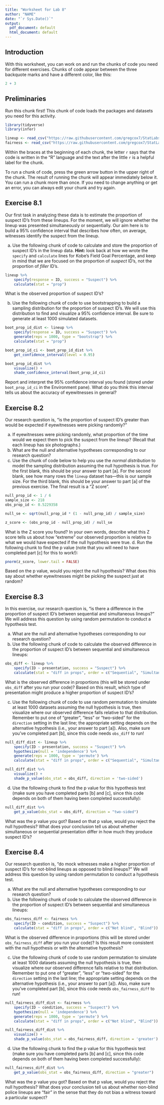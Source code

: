 ```yaml
---
title: "Worksheet for Lab 8"
author: "NAME"
date: "`r Sys.Date()`"
output:
  pdf_document: default
  html_document: default
---
```


## Introduction

With this worksheet, you can work on and run the chunks of code you need for different exercises.  Chunks of code appear between the three backquote marks and have a different color, like this:

```r
2 + 3
```

## Preliminaries

Run this chunk first!  This chunk of code loads the packages and datasets you need for this activity.

```r
library(tidyverse)
library(infer)

lineup <- read_csv("https://raw.githubusercontent.com/gregcox7/StatLabs/main/data/lineup.csv")
fairness <- read_csv("https://raw.githubusercontent.com/gregcox7/StatLabs/main/data/lineup_fairness.csv")
```

Within the braces at the beginning of each chunk, the letter `r` says that the code is written in the "R" language and the text after the little `r` is a helpful label for the chunk.

To run a chunk of code, press the green arrow button in the upper right of the chunk.  The result of running the chunk will appear immediately below it.  You can run a chunk more than once.  If you need to change anything or get an error, you can always edit your chunk and try again.

## Exercise 8.1

Our first task in analyzing these data is to estimate the proportion of suspect ID's from these lineups.  For the moment, we will ignore whether the lineup was presented simultaneously or sequentially.  Our aim here is to build a 95% confidence interval that describes how often, on average, witnesses identify the suspect from the lineup.

a. Use the following chunk of code to calculate and store the proportion of suspect ID's in the lineup data.  **Hint:** look back at how we wrote the `specify` and `calculate` lines for Kobe's Field Goal Percentage, and keep in mind that we are focused on the proportion of *suspect* ID's, not the proportion of *filler* ID's.

```r
lineup %>%
    specify(response = ID, success = "Suspect") %>%
    calculate(stat = "prop")
```

What is the observed proportion of suspect ID's?

b. Use the following chunk of code to use bootstrapping to build a sampling distribution for the proportion of suspect ID's.  We will use this distribution to find and visualize a 95% confidence interval.  Be sure to generate at least 1000 simulated datasets.

```r
boot_prop_id_dist <- lineup %>%
    specify(response = ID, success = "Suspect") %>%
    generate(reps = 1000, type = "bootstrap") %>%
    calculate(stat = "prop")

boot_prop_id_ci <- boot_prop_id_dist %>%
    get_confidence_interval(level = 0.95)

boot_prop_id_dist %>%
    visualize() +
    shade_confidence_interval(boot_prop_id_ci)
```

Report and interpret the 95% confidence interval you found (stored under `boot_prop_id_ci` in the Environment pane).  What do you think this interval tells us about the accuracy of eyewitnesses in general?

## Exercise 8.2

Our research question is, "is the proportion of suspect ID's greater than would be expected if eyewitnesses were picking randomly?"

a. If eyewitnesses were picking randomly, what proportion of the time would we expect them to pick the suspect from the lineup?  (Recall that each lineup has six photographs.)
b. What are the null and alternative hypotheses corresponding to our research question?
c. Use the chunk of code below to help you use the *normal distribution* to model the sampling distribution assuming the null hypothesis is true.  For the first blank, this should be your answer to part [a].  For the second blank, see how many rows the `lineup` dataset has---this is our sample size.  For the third blank, this should be your answer to part [a] of the previous exercise.  The final result is a "Z score".

```r
null_prop_id <- 1 / 6
sample_size <- 218
obs_prop_id <- 0.5229358

null_se <- sqrt(null_prop_id * (1 - null_prop_id) / sample_size)

z_score <- (obs_prop_id - null_prop_id) / null_se
```

What is the Z score you found?  In your own words, describe what this Z score tells us about how "extreme" our observed proportion is relative to what we would have expected if the null hypothesis were true.
d. Run the following chunk to find the p value (note that you will need to have completed part [c] for this to work!):

```r
pnorm(z_score, lower.tail = FALSE)
```

Based on the p value, would you reject the null hypothesis?  What does this say about whether eyewitnesses might be picking the suspect just at random?

## Exercise 8.3

In this exercise, our research question is, "is there a difference in the proportion of suspect ID's between sequential and simultaneous lineups?"  We will address this question by using random permutation to conduct a hypothesis test.

a. What are the null and alternative hypotheses corresponding to our research question?
b. Use the following chunk of code to calculate the observed difference in the proportion of suspect ID's between sequential and simultaneous lineups:

```r
obs_diff <- lineup %>%
    specify(ID ~ presentation, success = "Suspect") %>%
    calculate(stat = "diff in props", order = c("Sequential", "Simultaneous"))
```

What is the observed difference in proportions (this will be stored under `obs_diff` after you run your code)?  Based on this result, which type of presentation might produce a higher proportion of suspect ID's?

c. Use the following chunk of code to use random permutation to simulate at least 1000 datasets assuming the null hypothesis is true, then visualize where our observed difference falls relative to that distribution.  Remember to put one of "greater", "less" or "two-sided" for the `direction` setting in the last line; the appropriate setting depends on the alternative hypothesis (i.e., your answer to part [a]).  Also, make sure you've completed part [b], since this code needs `obs_diff` to run!

```r
null_diff_dist <- lineup %>%
    specify(ID ~ presentation, success = "Suspect") %>%
    hypothesize(null = 'independence') %>%
    generate(reps = 1000, type = 'permute') %>%
    calculate(stat = "diff in props", order = c("Sequential", "Simultaneous"))

null_diff_dist %>%
    visualize() +
    shade_p_value(obs_stat = obs_diff, direction = 'two-sided')
```

d. Use the following chunk to find the p value for this hypothesis test (make sure you have completed parts [b] and [c], since this code depends on both of them having been completed successfully):

```r
null_diff_dist %>%
    get_p_value(obs_stat = obs_diff, direction = "two-sided")
```

What was the p value you got?  Based on that p value, would you reject the null hypothesis?  What does your conclusion tell us about whether simultaneous or sequential presentation differ in how much they produce suspect ID's?

## Exercise 8.4

Our research question is, "do mock witnesses make a higher proportion of suspect ID's for not-blind lineups as opposed to blind lineups?"  We will address this question by using random permutation to conduct a hypothesis test.

a. What are the null and alternative hypotheses corresponding to our research question?
b. Use the following chunk of code to calculate the observed difference in the proportion of suspect ID's between sequential and simultaneous lineups:

```r
obs_fairness_diff <- fairness %>%
    specify(ID ~ condition, success = "Suspect") %>%
    calculate(stat = "diff in props", order = c("Not blind", "Blind"))
```

What is the observed difference in proportions (this will be stored under `obs_fairness_diff` after you run your code)?  Is this result more consistent with the null hypothesis or with the alternative hypothesis?

c. Use the following chunk of code to use random permutation to simulate at least 1000 datasets assuming the null hypothesis is true, then visualize where our observed difference falls relative to that distribution.  Remember to put one of "greater", "less" or "two-sided" for the `direction` setting in the last line; the appropriate setting depends on the alternative hypothesis (i.e., your answer to part [a]).  Also, make sure you've completed part [b], since this code needs `obs_fairness_diff` to run!

```r
null_fairness_diff_dist <- fairness %>%
    specify(ID ~ condition, success = "Suspect") %>%
    hypothesize(null = 'independence') %>%
    generate(reps = 1000, type = 'permute') %>%
    calculate(stat = "diff in props", order = c("Not blind", "Blind"))

null_fairness_diff_dist %>%
    visualize() +
    shade_p_value(obs_stat = obs_fairness_diff, direction = 'greater')
```

d. Use the following chunk to find the p value for this hypothesis test (make sure you have completed parts [b] and [c], since this code depends on both of them having been completed successfully):

```r
null_fairness_diff_dist %>%
    get_p_value(obs_stat = obs_fairness_diff, direction = "greater")
```

What was the p value you got?  Based on that p value, would you reject the null hypothesis?  What does your conclusion tell us about whether non-blind police lineups are "fair" in the sense that they do not bias a witness toward a particular suspect?
